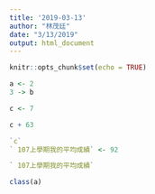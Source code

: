 ```yaml
---
title: '2019-03-13'
author: "林茂廷"
date: "3/13/2019"
output: html_document
---
```


```r
knitr::opts_chunk$set(echo = TRUE)
```

```r
a <- 2
3 -> b
```

```r
c <- 7

c + 63 
```

```r
`c`
` 107上學期我的平均成績` <- 92

```

```r
` 107上學期我的平均成績`
```

```r
class(a)
```

